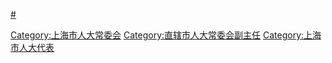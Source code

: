 [[Category:上海市人大常委会|Category:上海市人大常委会]]
[[Category:直辖市人大常委会副主任|Category:直辖市人大常委会副主任]]
[[Category:上海市人大代表|Category:上海市人大代表]]
[[分类:上海市各级人大常委会副主任|#]]